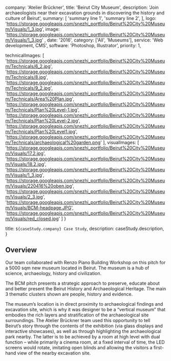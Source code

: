   company: 'Atelier Brückner',
  title: 'Beirut City Museum',
  description:
    'Join archaeologists near their excavation grounds in discovering the history and culture of Beirut',
  summary: [
    'summary line 1',
    'summary line 2',
  ],
  logo: 'https://storage.googleapis.com/snezhi_portfolio/Beirut%20City%20Museum/Visuals/1_3.jpg',
  image: 'https://storage.googleapis.com/snezhi_portfolio/Beirut%20City%20Museum/Visuals/1_3.jpg' ,
  date: '2016',
  category: ['All', 'Museums'],
  service: 'Web development, CMS',
  software: 'Photoshop, Illustrator',
  priority: 1,

technicalImages: [
'https://storage.googleapis.com/snezhi_portfolio/Beirut%20City%20Museum/Technicals/6_2.jpg',
'https://storage.googleapis.com/snezhi_portfolio/Beirut%20City%20Museum/Technicals/8.jpg',
'https://storage.googleapis.com/snezhi_portfolio/Beirut%20City%20Museum/Technicals/9_2.jpg',
'https://storage.googleapis.com/snezhi_portfolio/Beirut%20City%20Museum/Technicals/Area%20Plan.jpg',
'https://storage.googleapis.com/snezhi_portfolio/Beirut%20City%20Museum/Technicals/Plan%20Level-1.jpg',
'https://storage.googleapis.com/snezhi_portfolio/Beirut%20City%20Museum/Technicals/Plan%20Level-2.jpg',
'https://storage.googleapis.com/snezhi_portfolio/Beirut%20City%20Museum/Technicals/Plan%20Level1.jpg',
'https://storage.googleapis.com/snezhi_portfolio/Beirut%20City%20Museum/Technicals/archaeological%20garden.png'
],
visualImages: [
'https://storage.googleapis.com/snezhi_portfolio/Beirut%20City%20Museum/Visuals/17.2.jpg',
'https://storage.googleapis.com/snezhi_portfolio/Beirut%20City%20Museum/Visuals/18.2.jpg',
'https://storage.googleapis.com/snezhi_portfolio/Beirut%20City%20Museum/Visuals/1_3.jpg',
'https://storage.googleapis.com/snezhi_portfolio/Beirut%20City%20Museum/Visuals/220416%20oben.jpg',
'https://storage.googleapis.com/snezhi_portfolio/Beirut%20City%20Museum/Visuals/2_3.jpg',
'https://storage.googleapis.com/snezhi_portfolio/Beirut%20City%20Museum/Visuals/BCM-headpage.JPG',
'https://storage.googleapis.com/snezhi_portfolio/Beirut%20City%20Museum/Visuals/red_closed.jpg'
]
}

  title: `${caseStudy.company} Case Study`,
  description: caseStudy.description,
}

## Overview

Our team collaborated with Renzo Piano Building Workshop on this pitch for a 5000 sqm new museum located in Beirut. The museum is a hub of science, archaeology, history and civilization.

The BCM pitch presents a strategic approach to preserve, educate about and better present the Beirut History and Archaeological Heritage. The main 3 thematic clusters shown are people, history and evidence.

The museum’s location is in direct proximity to archaeological findings and excavation site, which is why it was designer to be a “vertical museum” that embodies the rich layers and stratification of the archaeological site surroundings. The Atelier Brückner team used this opportunity to tell Beirut’s story through the contents of the exhibition (via glass displays and interactive showcases), as well as through highlighting the archaeological park nearby. The latter is to be achieved by a room at high level with dual function – while primarily a cinema room, at a fixed interval of time, the LED screens would rotate, imitating open blinds and allowing the visitors a first-hand view of the nearby excavation site.
